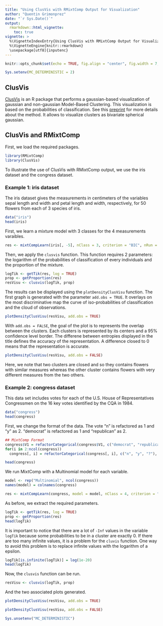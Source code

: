 ```yaml
---
title: "Using ClusVis with RMixtComp Output for Visualization"
author: "Quentin Grimonprez"
date: "`r Sys.Date()`"
output:
  rmarkdown::html_vignette:
    toc: true
vignette: >
  %\VignetteIndexEntry{Using ClusVis with RMixtComp Output for Visualization}
  %\VignetteEngine{knitr::rmarkdown}
  \usepackage[utf8]{inputenc}
---
```



```r
knitr::opts_chunk$set(echo = TRUE, fig.align = "center", fig.width = 7, fig.height = 5)
```

```r
Sys.setenv(MC_DETERMINISTIC = 2)
```

## ClusVis

[ClusVis](https://cran.r-project.org/package=ClusVis) is an R package that performs a gaussian-based visualization of gaussian and non-gaussian Model-Based Clustering.
This visualization is based on the probabilities of classification. See this [preprint](https://hal.science/hal-01949155v1/document) for more details about the method. It allows to visualize clusters as bivariate spherical gaussian.


## ClusVis and RMixtComp

First, we load the required packages.

```r
library(RMixtComp)
library(ClusVis)
```

To illustrate the use of ClusVis with RMixtComp output, we use the iris dataset and the congress dataset.

### Example 1: iris dataset

The iris dataset gives the measurements in centimeters of the variables sepal length and width and petal length and width, respectively, for 50 flowers from each of 3 species of iris.

```r
data("iris")
head(iris)
```


First, we learn a mixture model with 3 classes for the 4 measurements varaibles.

```r
res <- mixtCompLearn(iris[, -5], nClass = 3, criterion = "BIC", nRun = 3, nCore = 1, verbose = FALSE)
```


Then, we apply the `clusvis` function. This function requires 2 parameters: the logarithm of the probabilities of classification of every individuals and the proportion of the mixture.
```r
logTik <- getTik(res, log = TRUE)
prop <- getProportion(res)
resVisu <- clusvis(logTik, prop)
```


The results can be displayed using the `plotDensityClusVisu` function. The first graph is generated with the parameter `add.obs = TRUE`. It overlays on the most discriminative map the curve of iso-probabilities of classification and the cloud of observations.
```r
plotDensityClusVisu(resVisu, add.obs = TRUE)
```


With `add.obs = FALSE`, the goal of the plot is to represents the overlap between the clusters. Each clusters is represented by its centers and a 95% confidence level border. The differene between entropies displayed in the title defines the accuracy of the representation. A difference closed to 0 means that the representation is accurate.
```r
plotDensityClusVisu(resVisu, add.obs = FALSE)
```

Here, we note that two clusters are closed and so they contains flowers with similar measures whereas the other cluster contains flowers with very different measures from the two others.


### Example 2: congress dataset

This data set includes votes for each of the U.S. House of Representatives Congressmen on the 16 key votes identified by the CQA in 1984.

```r
data("congress")
head(congress)
```


First, we change the format of the data. The vote "n" is refactored as 1 and "y" as 2. "democrat" is refactored as 1 and "republican" as 2.

```r
## MixtComp Format
congress$V1 = refactorCategorical(congress$V1, c("democrat", "republican", "?"), c(1, 2, "?"))
for(i in 2:ncol(congress))
  congress[, i] = refactorCategorical(congress[, i], c("n", "y", "?"), c(1, 2, "?"))

head(congress)
```


We run MixtComp with a Multinomial model for each variable.

```r
model <- rep("Multinomial", ncol(congress))
names(model) = colnames(congress)

res <- mixtCompLearn(congress, model = model, nClass = 4, criterion = "BIC", nRun = 3, nCore = 1)
```


As before, we extract the required parameters.
```r
logTik <- getTik(res, log = TRUE)
prop <- getProportion(res)
head(logTik)
```

It is important to notice that there are a lot of `-Inf` values in the variable `logTik` because some probabilities to be in a cluster are exactly 0.
If there are too many infinite values, it is a problem for the `cluvis` function. One way to avoid this problem is to replace infinite values with the logarithm of a epsilon.

```r
logTik[is.infinite(logTik)] = log(1e-20)
head(logTik)
```

Now, the `clusvis` function can be run.

```r
resVisu <- clusvis(logTik, prop)
```

And the two associated plots generated.
```r
plotDensityClusVisu(resVisu, add.obs = TRUE)
```

```r
plotDensityClusVisu(resVisu, add.obs = FALSE)
```



```r
Sys.unsetenv("MC_DETERMINISTIC")
```